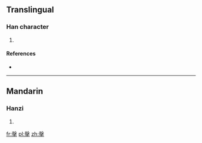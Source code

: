 ==Translingual==

===Han character===
{{Han char|rn=64|rad=手|as=11|sn=15|four=|canj=土水手 (GEQ)|ids=⿱[[殸]][[手]]}}

# {{defn|Han|sort=手11}}

====References====
* {{Han ref|kx=0453.120|dkj=12663|hdz=31940.010|uh=6480|ud=25728}}

----

==Mandarin==

===Hanzi===
{{cmn-hanzi|pin=[[gòu]] ([[gou4]])|wg=kou<sup>4</sup>}}

# {{defn|lang=cmn|sort=手11}}

[[fr:撀]]
[[pl:撀]]
[[zh:撀]]
